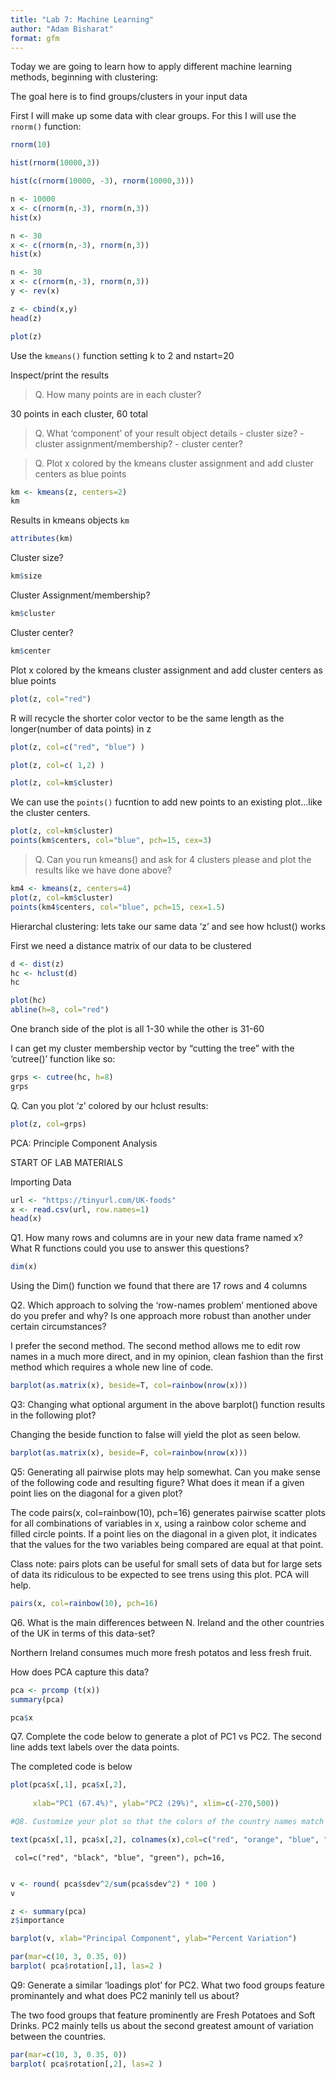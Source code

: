 ```yaml
---
title: "Lab 7: Machine Learning"
author: "Adam Bisharat"
format: gfm
---
```


Today we are going to learn how to apply different machine learning methods, beginning with clustering: 

The goal here is to find groups/clusters in your input data

First I will make up some data with clear groups. For this I will use the `rnorm()` function: 
```r
rnorm(10)
```

```r
hist(rnorm(10000,3))
```


```r
hist(c(rnorm(10000, -3), rnorm(10000,3)))
```
```r
n <- 10000
x <- c(rnorm(n,-3), rnorm(n,3))
hist(x)
```

```r
n <- 30
x <- c(rnorm(n,-3), rnorm(n,3))
hist(x)
```

```r
n <- 30
x <- c(rnorm(n,-3), rnorm(n,3))
y <- rev(x)

z <- cbind(x,y)
head(z)
```

```r
plot(z)
```

Use the `kmeans()` function setting k to 2 and nstart=20

Inspect/print the results

> Q. How many points are in each cluster?

30 points in each cluster, 60 total

> Q. What ‘component’ of your result object details
 - cluster size?
 - cluster assignment/membership?
 - cluster center?
 
> Q. Plot x colored by the kmeans cluster assignment and
 add cluster centers as blue points
 
```r
km <- kmeans(z, centers=2)
km
```

Results in kmeans objects `km`
```r
attributes(km)
```
 Cluster size?  
```r
km$size
```
 
Cluster Assignment/membership?
```r
km$cluster
```
 
Cluster center?
```r
km$center
```

Plot x colored by the kmeans cluster assignment and
 add cluster centers as blue points
```r
plot(z, col="red")
```
R will recycle the shorter color vector to be the same length as the longer(number of data points) in z 
```r
plot(z, col=c("red", "blue") )
```
 
```r
plot(z, col=c( 1,2) )
```

```r
plot(z, col=km$cluster)
```

We can use the `points()` fucntion to add new points to an existing plot...like the cluster centers. 
```r
plot(z, col=km$cluster)
points(km$centers, col="blue", pch=15, cex=3)
```

> Q. Can you run kmeans() and ask for 4 clusters please and plot the results like we have done above?

```r
km4 <- kmeans(z, centers=4)
plot(z, col=km$cluster)
points(km4$centers, col="blue", pch=15, cex=1.5)
```



Hierarchal clustering:
lets take our same data 'z' and see how hclust() works


First we need a distance matrix of our data to be clustered
```r
d <- dist(z)
hc <- hclust(d)
hc
```


```r
plot(hc)
abline(h=8, col="red")
```
One branch side of the plot is all 1-30 while the other is 31-60

I can get my cluster membership vector by "cutting the tree" with the 'cutree()' function like so:


```r
grps <- cutree(hc, h=8)
grps
```

Q. Can you plot 'z' colored by our hclust results:

```r
plot(z, col=grps)
```


PCA: Principle Component Analysis



START OF LAB MATERIALS

Importing Data
```r
url <- "https://tinyurl.com/UK-foods"
x <- read.csv(url, row.names=1)
head(x)
```

Q1. How many rows and columns are in your new data frame named x? What R functions could you use to answer this questions?

```r
dim(x)
```

Using the Dim() function we found that there are 17 rows and 4 columns


Q2. Which approach to solving the ‘row-names problem’ mentioned above do you prefer and why? Is one approach more robust than another under certain circumstances?

I prefer the second method. The second method allows me to edit row names in a much more direct, and in my opinion, clean fashion than the first method which requires a whole new line of code.


```r
barplot(as.matrix(x), beside=T, col=rainbow(nrow(x)))
```

Q3: Changing what optional argument in the above barplot() function results in the following plot?

Changing the beside function to false will yield the plot as seen below.

```r
barplot(as.matrix(x), beside=F, col=rainbow(nrow(x)))
```


Q5: Generating all pairwise plots may help somewhat. Can you make sense of the following code and resulting figure? What does it mean if a given point lies on the diagonal for a given plot?

The code pairs(x, col=rainbow(10), pch=16) generates pairwise scatter plots for all combinations of variables in x, using a rainbow color scheme and filled circle points. If a point lies on the diagonal in a given plot, it indicates that the values for the two variables being compared are equal at that point.

Class note: pairs plots can be useful for small sets of data but for large sets of data its ridiculous to be expected to see trens using this plot. PCA will help.



```r
pairs(x, col=rainbow(10), pch=16)
```

Q6. What is the main differences between N. Ireland and the other countries of the UK in terms of this data-set?

Northern Ireland consumes much more fresh potatos and less fresh fruit.


How does PCA capture this data?

```r
pca <- prcomp (t(x))
summary(pca)

```

```r
pca$x
```


Q7. Complete the code below to generate a plot of PC1 vs PC2. The second line adds text labels over the data points.

The completed code is below 
```r
plot(pca$x[,1], pca$x[,2],
 
     xlab="PC1 (67.4%)", ylab="PC2 (29%)", xlim=c(-270,500))

#Q8. Customize your plot so that the colors of the country names match the colors in our UK and Ireland map and table at start of this document. 

text(pca$x[,1], pca$x[,2], colnames(x),col=c("red", "orange", "blue", "green"))
```
    
     col=c("red", "black", "blue", "green"), pch=16,
     
```r
v <- round( pca$sdev^2/sum(pca$sdev^2) * 100 )
v
```

```r
z <- summary(pca)
z$importance
```

```r
barplot(v, xlab="Principal Component", ylab="Percent Variation")
```

```r
par(mar=c(10, 3, 0.35, 0))
barplot( pca$rotation[,1], las=2 )

```
    

Q9: Generate a similar ‘loadings plot’ for PC2. What two food groups feature prominantely and what does PC2 maninly tell us about?

The two food groups that feature prominently are Fresh Potatoes and Soft Drinks. PC2 mainly tells us about the second greatest amount of variation between the countries.

```r
par(mar=c(10, 3, 0.35, 0))
barplot( pca$rotation[,2], las=2 )

```


